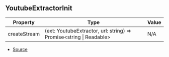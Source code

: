 ## YoutubeExtractorInit

| Property | Type | Value |
| ----------- | ----------- | ----------- |
| createStream | (ext: YoutubeExtractor, url: string) => Promise\<string \| Readable> | N/A |


- [Source](https://github.com/Androz2091/discord-player/blob/f2dbc02/packages/extractor/src/extractors/YoutubeExtractor.ts#L23)